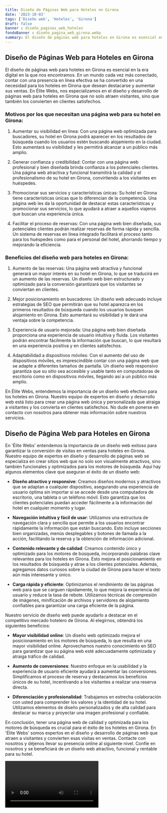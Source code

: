 ```yaml
---
title: Diseño de Páginas Web para Hoteles en Girona
date: '2023-10-03'
tags: ['Diseño web', 'Hoteles', 'Girona']
draft: false
banner : diseño_paginas_web_hoteles
fondoBanner : diseño_pagina_web_girona.webp
summary: El diseño de páginas web para hoteles en Girona es esencial en la era digital en la que nos encontramos. En un mundo cada vez más conectado, contar con una presencia en línea efectiva se ha convertido en una necesidad para los hoteles en Girona que desean destacarse y aumentar sus ventas. En Élite Webs, nos especializamos en el diseño y desarrollo de páginas web para hoteles en Girona que no solo atraen visitantes, sino que también los convierten en clientes satisfechos.
---
```


## Diseño de Páginas Web para Hoteles en Girona

El diseño de páginas web para hoteles en Girona es esencial en la era digital en la que nos encontramos. En un mundo cada vez más conectado, contar con una presencia en línea efectiva se ha convertido en una necesidad para los hoteles en Girona que desean destacarse y aumentar sus ventas. En Élite Webs, nos especializamos en el diseño y desarrollo de páginas web para hoteles en Girona que no solo atraen visitantes, sino que también los convierten en clientes satisfechos.

### Motivos por los que necesitan una página web para su hotel en Girona:

1. Aumentar su visibilidad en línea: Con una página web optimizada para buscadores, su hotel en Girona podrá aparecer en los resultados de búsqueda cuando los usuarios estén buscando alojamiento en la ciudad. Esto aumentará su visibilidad y les permitirá alcanzar a un público más amplio.

2. Generar confianza y credibilidad: Contar con una página web profesional y bien diseñada brinda confianza a los potenciales clientes. Una página web atractiva y funcional transmitirá la calidad y el profesionalismo de su hotel en Girona, convirtiendo a los visitantes en huéspedes.

3. Promocionar sus servicios y características únicas: Su hotel en Girona tiene características únicas que lo diferencian de la competencia. Una página web les da la oportunidad de destacar estas características y promocionar sus servicios, lo que ayudará a atraer a aquellos viajeros que buscan una experiencia única.

4. Facilitar el proceso de reservas: Con una página web bien diseñada, sus potenciales clientes podrán realizar reservas de forma rápida y sencilla. Un sistema de reservas en línea integrado facilitará el proceso tanto para los huéspedes como para el personal del hotel, ahorrando tiempo y mejorando la eficiencia.

### Beneficios del diseño web para hoteles en Girona:

1. Aumento de las reservas: Una página web atractiva y funcional generará un mayor interés en su hotel en Girona, lo que se traducirá en un aumento de las reservas. Un diseño web bien estructurado y optimizado para la conversión garantizará que los visitantes se conviertan en clientes.

2. Mejor posicionamiento en buscadores: Un diseño web adecuado incluye estrategias de SEO que permitirán que su hotel aparezca en los primeros resultados de búsqueda cuando los usuarios busquen alojamiento en Girona. Esto aumentará su visibilidad y le dará una ventaja sobre la competencia.

3. Experiencia de usuario mejorada: Una página web bien diseñada proporciona una experiencia de usuario intuitiva y fluida. Los visitantes podrán encontrar fácilmente la información que buscan, lo que resultará en una experiencia positiva y en clientes satisfechos.

4. Adaptabilidad a dispositivos móviles: Con el aumento del uso de dispositivos móviles, es imprescindible contar con una página web que se adapte a diferentes tamaños de pantalla. Un diseño web responsivo garantiza que su sitio sea accesible y usable tanto en computadoras de escritorio como en dispositivos móviles, llegando así a un público más amplio.

En Élite Webs, entendemos la importancia de un diseño web efectivo para los hoteles en Girona. Nuestro equipo de expertos en diseño y desarrollo web está listo para crear una página web única y personalizada que atraiga a visitantes y los convierta en clientes satisfechos. No dude en ponerse en contacto con nosotros para obtener más información sobre nuestros servicios.

<GifSeo />

<Cta />

## Diseño de Página Web para Hoteles en Girona

En 'Élite Webs' entendemos la importancia de un diseño web exitoso para garantizar la conversión de visitas en ventas para hoteles en Girona. Nuestro equipo de expertos en diseño y desarrollo de páginas web se especializa en crear sitios web que no solo son visualmente atractivos, sino también funcionales y optimizados para los motores de búsqueda. Aquí hay algunos elementos clave que aseguran el éxito de un diseño web:

- **Diseño atractivo y responsive**: Creamos diseños modernos y atractivos que se adaptan a cualquier dispositivo, asegurando una experiencia de usuario óptima sin importar si se accede desde una computadora de escritorio, una tableta o un teléfono móvil. Esto garantiza que los clientes potenciales puedan acceder fácilmente a la información del hotel en cualquier momento y lugar.

- **Navegación intuitiva y fácil de usar**: Utilizamos una estructura de navegación clara y sencilla que permite a los usuarios encontrar rápidamente la información que están buscando. Esto incluye secciones bien organizadas, menús desplegables y botones de llamada a la acción, facilitando la reserva y la obtención de información adicional.

- **Contenido relevante y de calidad**: Creamos contenido único y optimizado para los motores de búsqueda, incorporando palabras clave relevantes para los hoteles en Girona. Esto mejora el posicionamiento en los resultados de búsqueda y atrae a los clientes potenciales. Además, agregamos datos curiosos sobre la ciudad de Girona para hacer el texto aún más interesante y único.

- **Carga rápida y eficiente**: Optimizamos el rendimiento de las páginas web para que se carguen rápidamente, lo que mejora la experiencia del usuario y reduce la tasa de rebote. Utilizamos técnicas de compresión de imágenes, minificación de archivos y servidores de alojamiento confiables para garantizar una carga eficiente de la página.

Nuestro servicio de diseño web puede ayudarlo a destacar en el competitivo mercado hotelero de Girona. Al elegirnos, obtendrá los siguientes beneficios:

- **Mayor visibilidad online**: Un diseño web optimizado mejora el posicionamiento en los motores de búsqueda, lo que resulta en una mayor visibilidad online. Aprovechamos nuestro conocimiento en SEO para garantizar que su página web esté adecuadamente optimizada y atraiga tráfico de calidad.

- **Aumento de conversiones**: Nuestro enfoque en la usabilidad y la experiencia de usuario eficiente ayudará a aumentar las conversiones. Simplificamos el proceso de reserva y destacamos los beneficios únicos de su hotel, incentivando a los visitantes a realizar una reserva directa.

- **Diferenciación y profesionalidad**: Trabajamos en estrecha colaboración con usted para comprender los valores y la identidad de su hotel. Utilizamos elementos de diseño personalizados y de alta calidad para destacar su marca y proyectar una imagen profesional y confiable.

En conclusión, tener una página web de calidad y optimizada para los motores de búsqueda es crucial para el éxito de los hoteles en Girona. En 'Élite Webs' somos expertos en el diseño y desarrollo de páginas web que atraen a visitantes y convierten esas visitas en ventas. Contacte con nosotros y déjenos llevar su presencia online al siguiente nivel. Confíe en nosotros y se beneficiará de un diseño web atractivo, funcional y rentable para su hotel.

<Video />

<CtaBot job='Hoteles' city='Girona'/>

<Gmaps query='Girona+españa+maps' />